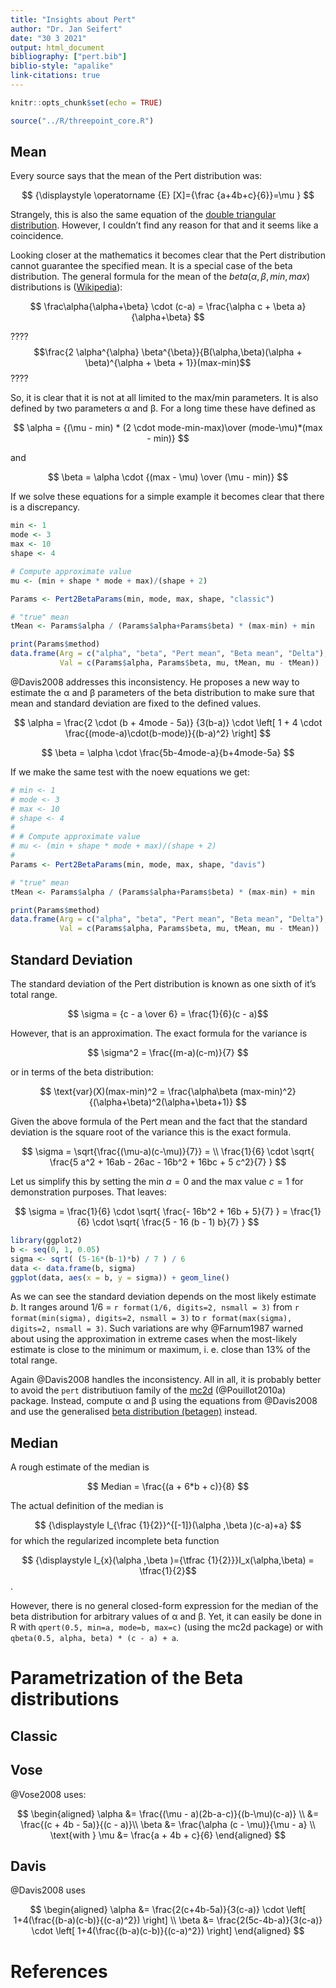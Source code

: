 ```yaml
---
title: "Insights about Pert"
author: "Dr. Jan Seifert"
date: "30 3 2021"
output: html_document
bibliography: ["pert.bib"]
biblio-style: "apalike"
link-citations: true
---
```


```r
knitr::opts_chunk$set(echo = TRUE)

source("../R/threepoint_core.R")
```



## Mean

Every source says that the mean of the Pert distribution was:

$$ {\displaystyle \operatorname {E} [X]={\frac {a+4b+c}{6}}=\mu } $$

Strangely, this is also the same equation of the [double triangular distribution](http://www.mhnederlof.nl/doubletriangular.html). However, I couldn't find any reason for that and it seems like a coincidence.

Looking closer at the mathematics it becomes clear that the Pert distribution cannot guarantee the specified mean. It is a special case of the beta distribution. The general formula for the mean of the $beta(\alpha, \beta, min, max)$ distributions is ([Wikipedia](https://en.wikipedia.org/wiki/Beta_distribution#Four_parameters)):

$$
\frac\alpha{\alpha+\beta} \cdot (c-a) = \frac{\alpha c + \beta a}{\alpha+\beta}
$$

????$$\frac{2 \alpha^{\alpha} \beta^{\beta}}{B(\alpha,\beta)(\alpha + \beta)^{\alpha + \beta + 1}}(max-min)$$????

So, it is clear that it is not at all limited to the max/min parameters. It is also defined by two parameters α and β. For a long time these have defined as

$$ \alpha = {(\mu - min) * (2 \cdot mode-min-max)\over (mode-\mu)*(max - min)} $$

and

$$ \beta = \alpha \cdot {(max - \mu) \over (\mu - min)} $$


If we solve these equations for a simple example it becomes clear that there is a discrepancy. 

```r
min <- 1
mode <- 3
max <- 10
shape <- 4

# Compute approximate value
mu <- (min + shape * mode + max)/(shape + 2)

Params <- Pert2BetaParams(min, mode, max, shape, "classic")

# "true" mean
tMean <- Params$alpha / (Params$alpha+Params$beta) * (max-min) + min

print(Params$method)
data.frame(Arg = c("alpha", "beta", "Pert mean", "Beta mean", "Delta"),
           Val = c(Params$alpha, Params$beta, mu, tMean, mu - tMean))
```

@Davis2008 addresses this inconsistency. He proposes a new way to estimate the α and β parameters of the beta distribution to make sure that mean and standard deviation are fixed to the defined values.

$$   \alpha = \frac{2 \cdot (b + 4mode - 5a)} {3(b-a)} \cdot 
       \left[ 1 + 4 \cdot \frac{(mode-a)\cdot(b-mode)}{(b-a)^2} \right] $$

$$   \beta = \alpha \cdot \frac{5b-4mode-a}{b+4mode-5a} $$

If we make the same test with the noew equations we get:

```r
# min <- 1
# mode <- 3
# max <- 10
# shape <- 4
# 
# # Compute approximate value
# mu <- (min + shape * mode + max)/(shape + 2)
# 
Params <- Pert2BetaParams(min, mode, max, shape, "davis")

# "true" mean
tMean <- Params$alpha / (Params$alpha+Params$beta) * (max-min) + min

print(Params$method)
data.frame(Arg = c("alpha", "beta", "Pert mean", "Beta mean", "Delta"),
           Val = c(Params$alpha, Params$beta, mu, tMean, mu - tMean))
```



## Standard Deviation
 
The standard deviation of the Pert distribution is known as one sixth of it's total range.

$$ \sigma = {c - a \over 6} = \frac{1}{6}(c - a)$$

However, that is an approximation. The exact formula for the variance is 

$$
\sigma^2 = \frac{(m-a)(c-m)}{7}
$$

or in terms of the beta distribution:

 $$ \text{var}(X)(max-min)^2 = 
    \frac{\alpha\beta (max-min)^2} {(\alpha+\beta)^2(\alpha+\beta+1)} $$


Given the above formula of the Pert mean and the fact that the standard deviation is the square root of the variance this is the exact formula.

$$
\sigma = 
\sqrt{\frac{(\mu-a)(c-\mu)}{7}} = \\ 
\frac{1}{6} \cdot \sqrt{ \frac{5 a^2 + 16ab - 26ac - 16b^2 + 16bc + 5 c^2}{7} }
$$

Let us simplify this by setting the min $a=0$ and the max value $c=1$ for demonstration purposes. That leaves:

$$
\sigma = 
\frac{1}{6} \cdot \sqrt{ \frac{- 16b^2 + 16b + 5}{7} } = \frac{1}{6} \cdot \sqrt{ \frac{5 - 16 (b - 1) b}{7} }
$$

```r
library(ggplot2)
b <- seq(0, 1, 0.05)
sigma <- sqrt( (5-16*(b-1)*b) / 7 ) / 6
data <- data.frame(b, sigma)
ggplot(data, aes(x = b, y = sigma)) + geom_line()
```

As we can see the standard deviation depends on the most likely estimate $b$. It ranges around 1/6 = `r format(1/6, digits=2, nsmall = 3)` from `r format(min(sigma), digits=2, nsmall = 3)` to `r format(max(sigma), digits=2, nsmall = 3)`. Such variations are why @Farnum1987 warned about using the approximation in extreme cases when the most-likely estimate is close to the minimum or maximum, i. e. close than 13% of the total range.

Again @Davis2008 handles the inconsistency. All in all, it is probably better to avoid the `pert` distributiuon family of the [mc2d](https://rdrr.io/cran/mc2d/) (@Pouillot2010a) package. Instead, compute α and β using the equations from @Davis2008 and use the generalised [beta distribution (betagen)](https://rdrr.io/cran/mc2d/man/betagen.html) instead.


## Median

A rough estimate of the median is 

$$ Median = \frac{(a + 6*b + c)}{8} $$

The actual definition of the median is 

$$ {\displaystyle I_{\frac {1}{2}}^{[-1]}(\alpha ,\beta )(c-a)+a} $$
for which the regularized incomplete beta function 

$$ {\displaystyle I_{x}(\alpha ,\beta )={\tfrac {1}{2}}}I_x(\alpha,\beta) = \tfrac{1}{2}$$. 

However, there is no general closed-form expression for the median of the beta distribution for arbitrary values of α and β. Yet, it can easily be done in R with `qpert(0.5, min=a, mode=b, max=c)` (using the mc2d package) or with `qbeta(0.5, alpha, beta) * (c - a) + a`.


# Parametrization of the Beta distributions

## Classic



## Vose

@Vose2008 uses:

$$
\begin{aligned}
  \alpha &= \frac{(\mu - a)(2b-a-c)}{(b-\mu)(c-a)} \\
         &= \frac{(c + 4b - 5a)}{(c - a)}\\
  \beta  &= \frac{\alpha (c - \mu)}{\mu - a} \\
  \text{with } \mu &= \frac{a + 4b + c}{6}
\end{aligned}
$$


## Davis

@Davis2008 uses 

$$
\begin{aligned}
  \alpha &= \frac{2(c+4b-5a)}{3(c-a)} \cdot 
            \left[ 1+4(\frac{(b-a)(c-b)}{(c-a)^2}) \right] \\
  \beta  &= \frac{2(5c-4b-a)}{3(c-a)} \cdot 
            \left[ 1+4(\frac{(b-a)(c-b)}{(c-a)^2}) \right]
\end{aligned}
$$


# References